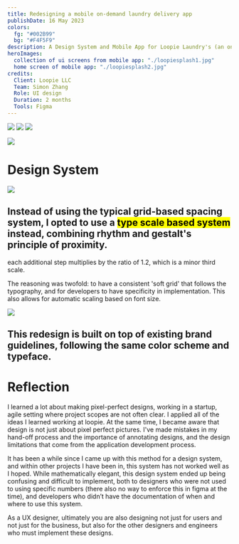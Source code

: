 ```yaml
---
title: Redesigning a mobile on-demand laundry delivery app
publishDate: 16 May 2023
colors:
  fg: "#002B99"
  bg: "#F4F5F9"
description: A Design System and Mobile App for Loopie Laundry's (an on-demand laundry delivery service) customer facing app. Built to extend Loopie's existing brand and streamline the consumer journey map.
heroImages:
  collection of ui screens from mobile app: "./loopiesplash1.jpg"
  home screen of mobile app: "./loopiesplash2.jpg"
credits:
  Client: Loopie LLC
  Team: Simon Zhang
  Role: UI design
  Duration: 2 months
  Tools: Figma
---
```


![](<./Slice 1.jpg>)
![](<./Slice 2.jpg>)
![](<./Slice 3.jpg>)

![](<./loopie customercomponents.jpg>)

# Design System

![](<./download (3).webp>)

## Instead of using the typical grid-based spacing system, I opted to use a <mark>type scale based system</mark> instead, combining rhythm and gestalt's principle of proximity.

each additional step multiplies by the ratio of 1.2, which is a minor third scale.

The reasoning was twofold: to have a consistent 'soft grid' that follows the typography, and for developers to have specificity in implementation. This also allows for automatic scaling based on font size.

![](<./download (4).webp>)

## This redesign is built on top of existing brand guidelines, following the same color scheme and typeface.

# Reflection

I learned a lot about making pixel-perfect designs, working in a startup, agile setting where project scopes are not often clear. I applied all of the ideas I learned working at loopie. At the same time, I became aware that design is not just about pixel perfect pictures. I've made mistakes in my hand-off process and the importance of annotating designs, and the design limitations that come from the application development process.

It has been a while since I came up with this method for a design system, and within other projects I have been in, this system has not worked well as I hoped. While mathematically elegant, this design system ended up being confusing and difficult to implement, both to designers who were not used to using specific numbers (there also no way to enforce this in figma at the time), and developers who didn’t have the documentation of when and where to use this system.

As a UX designer, ultimately you are also designing not just for users and not just for the business, but also for the other designers and engineers who must implement these designs.
